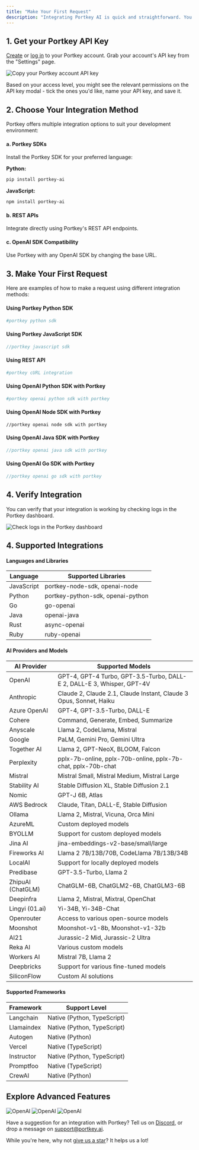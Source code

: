 ```yaml
---
title: "Make Your First Request"
description: "Integrating Portkey AI is quick and straightforward. You can get started with your first LLM call in 2 minutes!"
---
```


## 1\. Get your Portkey API Key

[Create](https://app.portkey.ai/signup) or [log in](https://app.portkey.ai/login) to your Portkey account. Grab your account's API key from the "Settings" page.

<Frame caption="Copy your Portkey account API key">
  <img src="/images/welcome/welcome-2.gif" alt="Copy your Portkey account API key" />
</Frame>

Based on your access level, you might see the relevant permissions on the API key modal - tick the ones you'd like, name your API key, and save it.

## 2\. Choose Your Integration Method

Portkey offers multiple integration options to suit your development environment:

#### a. Portkey SDKs

Install the Portkey SDK for your preferred language:

**Python:**
```bash
pip install portkey-ai
```

**JavaScript:**
```bash
npm install portkey-ai
```

#### b. REST APIs

Integrate directly using Portkey's REST API endpoints.

#### c. OpenAI SDK Compatibility

Use Portkey with any OpenAI SDK by changing the base URL.

## 3. Make Your First Request

Here are examples of how to make a request using different integration methods:

#### Using Portkey Python SDK

```python
#portkey python sdk
```

#### Using Portkey JavaScript SDK

```javascript
//portkey javascript sdk
```

#### Using REST API

```bash
#portkey cURL integration
```

#### Using OpenAI Python SDK with Portkey

```python
#portkey openai python sdk with portkey
```

#### Using OpenAI Node SDK with Portkey

```node
//portkey openai node sdk with portkey
```

#### Using OpenAI Java SDK with Portkey

```java
//portkey openai java sdk with portkey
```

#### Using OpenAI Go SDK with Portkey

```go
//portkey openai go sdk with portkey
```

## 4. Verify Integration

You can verify that your integration is working by checking logs in the Portkey dashboard.

<Frame caption="Check logs in the Portkey dashboard">
  <img src="/images/welcome/welcome-3.gif" alt="Check logs in the Portkey dashboard" />
</Frame>

## 4. Supported Integrations

#### Languages and Libraries


| Language   | Supported Libraries                |
|------------|-----------------------------------|
| JavaScript | portkey-node-sdk, openai-node     |
| Python     | portkey-python-sdk, openai-python |
| Go         | go-openai                         |
| Java       | openai-java                       |
| Rust       | async-openai                      |
| Ruby       | ruby-openai                       |

#### AI Providers and Models


| AI Provider        | Supported Models                                                           |
|--------------------|----------------------------------------------------------------------------|
| OpenAI             | GPT-4, GPT-4 Turbo, GPT-3.5-Turbo, DALL-E 2, DALL-E 3, Whisper, GPT-4V     |
| Anthropic          | Claude 2, Claude 2.1, Claude Instant, Claude 3 Opus, Sonnet, Haiku         |
| Azure OpenAI       | GPT-4, GPT-3.5-Turbo, DALL-E                                               |
| Cohere             | Command, Generate, Embed, Summarize                                        |
| Anyscale           | Llama 2, CodeLlama, Mistral                                                |
| Google             | PaLM, Gemini Pro, Gemini Ultra                                             |
| Together AI        | Llama 2, GPT-NeoX, BLOOM, Falcon                                           |
| Perplexity         | pplx-7b-online, pplx-70b-online, pplx-7b-chat, pplx-70b-chat               |
| Mistral            | Mistral Small, Mistral Medium, Mistral Large                               |
| Stability AI       | Stable Diffusion XL, Stable Diffusion 2.1                                  |
| Nomic              | GPT-J 6B, Atlas                                                            |
| AWS Bedrock        | Claude, Titan, DALL-E, Stable Diffusion                                    |
| Ollama             | Llama 2, Mistral, Vicuna, Orca Mini                                        |
| AzureML            | Custom deployed models                                                     |
| BYOLLM             | Support for custom deployed models                                         |
| Jina AI            | jina-embeddings-v2-base/small/large                                        |
| Fireworks AI       | Llama 2 7B/13B/70B, CodeLlama 7B/13B/34B                                   |
| LocalAI            | Support for locally deployed models                                        |
| Predibase          | GPT-3.5-Turbo, Llama 2                                                     |
| ZhipuAI (ChatGLM)  | ChatGLM-6B, ChatGLM2-6B, ChatGLM3-6B                                       |
| Deepinfra          | Llama 2, Mistral, Mixtral, OpenChat                                        |
| Lingyi (01.ai)     | Yi-34B, Yi-34B-Chat                                                        |
| Openrouter         | Access to various open-source models                                       |
| Moonshot           | Moonshot-v1-8b, Moonshot-v1-32b                                            |
| AI21               | Jurassic-2 Mid, Jurassic-2 Ultra                                           |
| Reka AI            | Various custom models                                                      |
| Workers AI         | Mistral 7B, Llama 2                                                        |
| Deepbricks         | Support for various fine-tuned models                                      |
| SiliconFlow        | Custom AI solutions                                                        |

#### Supported Frameworks


| Framework  | Support Level            |
|------------|---------------------------|
| Langchain  | Native (Python, TypeScript) |
| Llamaindex | Native (Python, TypeScript) |
| Autogen    | Native (Python)           |
| Vercel     | Native (TypeScript)       |
| Instructor | Native (Python, TypeScript) |
| Promptfoo  | Native (TypeScript)       |
| CrewAI     | Native (Python)           |

## Explore Advanced Features

<CardGroup cols={3}>
  <Card title="Routing" href="/docs/integrations/llms/openai">
    <img src="/images/supported-llm/open-ai.avif" alt="OpenAI" />
  </Card>
  <Card title="Caching" href="/docs/integrations/llms/openai">
    <img src="/images/supported-llm/open-ai.avif" alt="OpenAI" />
  </Card>
  <Card title="Guardrails" href="/docs/integrations/llms/openai">
    <img src="/images/supported-llm/open-ai.avif" alt="OpenAI" />
  </Card>
</CardGroup>

Have a suggestion for an integration with Portkey? Tell us on [Discord](https://discord.gg/DD7vgKK299), or drop a message on support@portkey.ai.

While you're here, why not [give us a star](https://git.new/ai-gateway-docs)? It helps us a lot!
